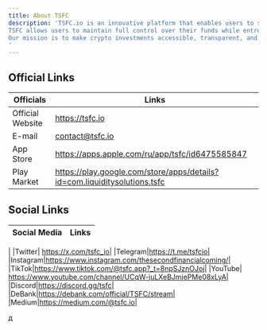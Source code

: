 ```yaml
---
title: About TSFC
description: 'TSFC.io is an innovative platform that enables users to securely delegate funds from their personal cryptocurrency accounts,, to professional asset management via API integration and FastConnect — without the need to transfer assets. 
TSFC allows users to maintain full control over their funds while entrusting trading activities to experienced professionals. 
Our mission is to make crypto investments accessible, transparent, and rewarding for everyone.
'
---
```


## Official Links

| Officials |Links                           |
| --------  | ------------------------------------- |
| Official Website | https://tsfc.io           |
| E-mail | contact@tsfc.io|
| App Store  |https://apps.apple.com/ru/app/tsfc/id6475585847|
| Play Market|https://play.google.com/store/apps/details?id=com.liquiditysolutions.tsfc|

## Social Links

| Social Media |Links                           |
| --------  |   -------------------------------------  
 |
|Twitter| https://x.com/tsfc_io|
|Telegram|https://t.me/tsfcio|
|Instagram|https://www.instagram.com/thesecondfinancialcoming/|
|TikTok|https://www.tiktok.com/@tsfc.app?_t=8npSJznOJoj|
|YouTube| https://www.youtube.com/channel/UCqW-juLXeBJmjePMe08xLyA|
|Discord|https://discord.gg/tsfc|
|DeBank|https://debank.com/official/TSFC/stream|
|Medium|https://medium.com/@tsfc.io|

д